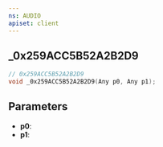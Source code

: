 ```yaml
---
ns: AUDIO
apiset: client
---
```

## _0x259ACC5B52A2B2D9

```c
// 0x259ACC5B52A2B2D9
void _0x259ACC5B52A2B2D9(Any p0, Any p1);
```


## Parameters
* **p0**:
* **p1**: